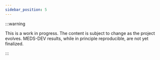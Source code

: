 ```yaml
---
sidebar_position: 5
---
```



:::warning

This is a work in progress. The content is subject to change as the project evolves. MEDS-DEV results, while
in principle reproducible, are not yet finalized.

:::

<BenchmarkPlot />
